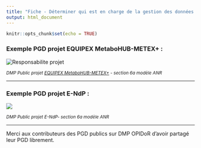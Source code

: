 ```yaml
---
title: "Fiche - Déterminer qui est en charge de la gestion des données du projet"
output: html_document
---
```


```r
knitr::opts_chunk$set(echo = TRUE)
```

### Exemple PGD projet EQUIPEX MetaboHUB-METEX+ **:**

![](images/exemple_PGD_resp_projet.png "Responsabilite projet")

<small>*DMP Public projet [EQUIPEX MetaboHUB-METEX+](https://dmp.opidor.fr/plans/13271/export.pdf?export%5Bquestion_headings%5D=true) - section 6a modèle ANR*</small>

------------------------------------------------------------------------

### Exemple PGD projet E-NdP **:**

![](images/exemple_PGD_responsabilite.png)

<small>*DMP Public projet E-NdP- section 6a modèle ANR*</small>

------------------------------------------------------------------------

Merci aux contributeurs des PGD publics sur DMP OPIDoR d'avoir partagé leur PGD librement.
